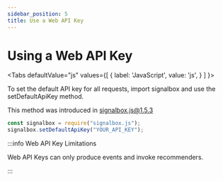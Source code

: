 ```yaml
---
sidebar_position: 5
title: Use a Web API Key
---
```



# Using a Web API Key

<Tabs
  defaultValue="js"
  values={[
    { label: 'JavaScript', value: 'js', }
  ]
}>

<TabItem value="js">

To set the default API key for all requests, import signalbox and use the setDefaultApiKey method.

This method was introduced in signalbox.js@1.5.3

```js
const signalbox = require("signalbox.js");
signalbox.setDefaultApiKey("YOUR_API_KEY");
```

</TabItem>
</Tabs>

:::info Web API Key Limitations

Web API Keys can only produce events and invoke recommenders.

:::
